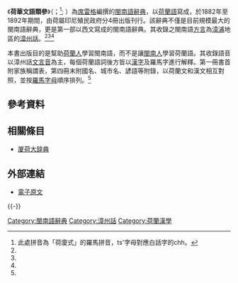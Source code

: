 《'''荷華文語類參'''》（{{lang-nl|Nederlandsch-Chineesch Woordenboek met de Transcriptle der Chineesche Karakters in het Tsiang-tsiu Dialekt}}；{{lang-nan|Hô Hoâ Bûn-Gí Luī-Ts'am}}<ref>此處拼音為「荷廈式」的羅馬拼音，ts'字母對應白話字的chh。</ref>; {{lang-nan-tl|Hô huâ bûn gú luī-tsham}}）為[[席雷格|席雷格]]編撰的[[閩南語|閩南語]][[辭典|辭典]]，以[[荷蘭語|荷蘭語]]寫成，於1882年至1892年期間，由荷屬印尼殖民政府分4冊出版刊行。該辭典不僅是目前規模最大的閩南語辭典，更是第一部以西文寫成的閩南語辭典。其收錄之閩南語[[方言|方言]]為[[漳浦|漳浦]]地區的[[漳州話|漳州話]]。<ref name="陳亦暉"/><ref name="賴永祥"/><ref name="台文年表"/>

本書出版目的是幫助[[荷蘭人|荷蘭人]]學習閩南語，而不是讓[[閩南人|閩南人]]學習荷蘭語。其收錄語音以漳州話[[文白異讀|文言音]]為主，每個荷蘭語詞後方皆以[[台閩漢字|漢字]]及羅馬字進行解釋。第一冊書首附家族稱謂表，第四冊末附國名、城市名、諺語等附錄，以荷蘭文和漢文相互對照，並按[[羅馬字母|羅馬字母]]順序排列。<ref name="陳亦暉"/>

==參考資料==
{{reflist|2|refs=

<ref name="陳亦暉">{{cite web|url=http://refbook.ncl.edu.tw/tmrwFront/cp.action?xmlId=0000313469&dtdId=000021|title=荷華文語類參|accessdate=|last=|first=|author=陳亦暉|coauthors=|date=|work=|publisher=臺灣近十年出版中文工具書選介主題資料庫}}{{dead link|date=十月 2017 |bot=InternetArchiveBot }}</ref>

<ref name="賴永祥">{{cite web |url=http://www.laijohn.com/BOOK1/031.htm |title=史話031  英廈˙荷廈等辭典 |accessdate= |last= |first= |author=賴永祥 |coauthors= |date=1988年9月4日 |work=《教會史話》 |publisher= }}</ref>

<ref name="台文年表">{{cite web |url=http://tgbhsuliau.nmtl.gov.tw/opencms/library/timeline/index.html?sy=1880&ey=1889 |title=台語文學發展年表 |accessdate= |last= |first= |author=台語文學發展史料 |coauthors= |date= |work= |publisher=國立台灣文學館 }}</ref>

}}

==相關條目==
*[[厦荷大辞典|厦荷大辞典]]

==外部連結==
*[https://bildsuche.digitale-sammlungen.de/index.html?c=viewer&lv=1&bandnummer=bsb00073491&pimage=00001&suchbegriff=&l=ro 電子原文] {{Wayback|url=https://bildsuche.digitale-sammlungen.de/index.html?c=viewer&lv=1&bandnummer=bsb00073491&pimage=00001&suchbegriff=&l=ro |date=20170202031341 }}
{{-}}
{{閩南語辭典}}
{{Book-stub}}

[[Category:閩南語辭典|Category:閩南語辭典]]
[[Category:漳州話|Category:漳州話]]
[[Category:荷蘭漢學|Category:荷蘭漢學]]